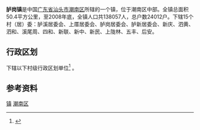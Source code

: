 {{中国乡级行政区|44/05/14/108/000}}
'''胪岗镇'''是中国[[广东省|广东省]][[汕头市|汕头市]][[潮南区|潮南区]]所辖的一个镇，位于潮南区中部。全镇总面积50.4平方公里，至2008年底，全镇人口共138057人，总户数24012户。下辖15个村（居）委：胪溪居委会、上厝居委会、胪岗居委会、胪新居委会、新庆、泗黄、泗和、溪尾周、四和、新联、新中、新民、上陇林、五丰、后安。

== 行政区划 ==
{{PAGENAMEBASE}}下辖以下村级行政区划单位<ref>{{PRC admin/ref sgc|44/05/14/108/000}}</ref>
{{PRC admin/children|44/05/14/108/000}}。

== 参考资料 ==
{{reflist}}

{{GD-stub}}
{{PRC admin/navcat|44/05/14/108/000}}
[[category:潮南区行政区划|镇]]
[[category:汕头建制镇|潮南区]]